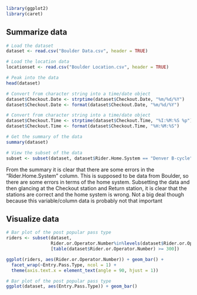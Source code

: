 ```r
library(ggplot2)
library(caret)
```

## Summarize data
```r
# Load the dataset 
dataset <- read.csv("Boulder Data.csv", header = TRUE)

# Load the location data
locationset <- read.csv("Boulder Location.csv", header = TRUE)

# Peak into the data
head(dataset)

# Convert from character string into a time/date object
dataset$Checkout.Date <- strptime(dataset$Checkout.Date, "%m/%d/%Y")
dataset$Checkout.Date <- format(dataset$Checkout.Date, "%m/%d/%Y")

# Convert from character string into a time/date object
dataset$Checkout.Time <- strptime(dataset$Checkout.Time, "%I:%M:%S %p")
dataset$Checkout.Time <- format(dataset$Checkout.Time, "%H:%M:%S")

# Get the summary of the data
summary(dataset)

# View the subset of the data
subset <- subset(dataset, dataset$Rider.Home.System == "Denver B-cycle")
```

From the summary it is clear that there are some errors in the "Rider.Home.System" column.
This is supposed to be data from Boulder, so there are some errors in terms of the home system.
Subsetting the data and then glancing at the Checkout station and Return station, it is clear
that the stations are correct and the home system is wrong. Not a big deal though because this 
variable/column data is probably not that important

## Visualize data
```r
# Bar plot of the post popular pass type
riders <- subset(dataset, 
                 Rider.or.Operator.Number%in%levels(dataset$Rider.or.Operator.Number)
                 [table(dataset$Rider.or.Operator.Number) >= 300])

ggplot(riders, aes(Rider.or.Operator.Number)) + geom_bar() + 
  facet_wrap(~Entry.Pass.Type, ncol = 1) + 
  theme(axis.text.x = element_text(angle = 90, hjust = 1))

# Bar plot of the post popular pass type
ggplot(dataset, aes(Entry.Pass.Type)) + geom_bar()
```

